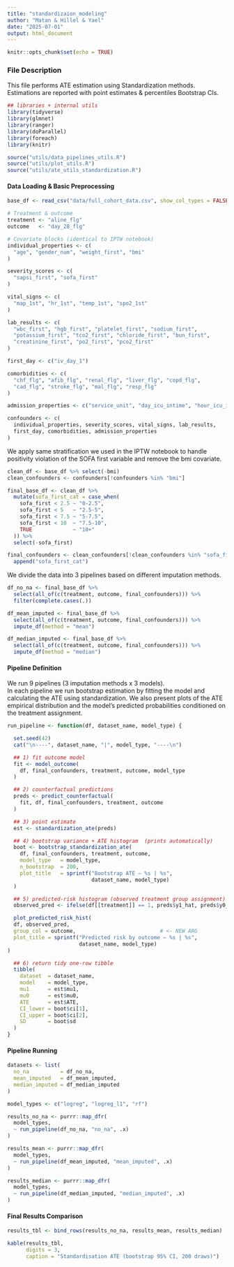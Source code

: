 ```yaml
---
title: "standardizaion_modeling"
author: "Matan & Hillel & Yael"
date: "2025-07-01"
output: html_document
---
```


```r
knitr::opts_chunk$set(echo = TRUE)
```

### File Description

This file performs ATE estimation using Standardization methods.\
Estimations are reported with point estimates & percentiles Bootstrap CIs.

```r
## libraries + internal utils
library(tidyverse)    
library(glmnet)       
library(ranger)       
library(doParallel)   
library(foreach)
library(knitr)        

source("utils/data_pipelines_utils.R")          
source("utils/plot_utils.R")                
source("utils/ate_utils_standardization.R")
```

#### Data Loading & Basic Preprocessing

```r
base_df <- read_csv("data/full_cohort_data.csv", show_col_types = FALSE)

# Treatment & outcome
treatment <- "aline_flg"
outcome   <- "day_28_flg"

# Covariate blocks (identical to IPTW notebook)
individual_properties <- c(
  "age", "gender_num", "weight_first", "bmi"
)

severity_scores <- c(
  "sapsi_first", "sofa_first"
)

vital_signs <- c(
  "map_1st", "hr_1st", "temp_1st", "spo2_1st"
)

lab_results <- c(
  "wbc_first", "hgb_first", "platelet_first", "sodium_first",
  "potassium_first", "tco2_first", "chloride_first", "bun_first",
  "creatinine_first", "po2_first", "pco2_first"
)

first_day <- c("iv_day_1")

comorbidities <- c(
  "chf_flg", "afib_flg", "renal_flg", "liver_flg", "copd_flg",
  "cad_flg", "stroke_flg", "mal_flg", "resp_flg"
)

admission_properties <- c("service_unit", "day_icu_intime", "hour_icu_intime")

confounders <- c(
  individual_properties, severity_scores, vital_signs, lab_results,
  first_day, comorbidities, admission_properties
)

```

We apply same stratification we used in the IPTW notebook to handle positivity violation of the SOFA first variable and remove the bmi covariate.

```r
clean_df <- base_df %>% select(-bmi)
clean_confounders <- confounders[!confounders %in% "bmi"]

final_base_df <- clean_df %>%
  mutate(sofa_first_cat = case_when(
    sofa_first < 2.5 ~ "0-2.5",
    sofa_first < 5   ~ "2.5-5",
    sofa_first < 7.5 ~ "5-7.5",
    sofa_first < 10  ~ "7.5-10",
    TRUE             ~ "10+"
  )) %>%
  select(-sofa_first)

final_confounders <- clean_confounders[!clean_confounders %in% "sofa_first"] %>%
  append("sofa_first_cat")

```

We divide the data into 3 pipelines based on different imputation methods.

```r
df_no_na <- final_base_df %>%
  select(all_of(c(treatment, outcome, final_confounders))) %>%
  filter(complete.cases(.))

df_mean_imputed <- final_base_df %>%
  select(all_of(c(treatment, outcome, final_confounders))) %>%
  impute_df(method = "mean")

df_median_imputed <- final_base_df %>%
  select(all_of(c(treatment, outcome, final_confounders))) %>%
  impute_df(method = "median")

```

#### Pipeline Definition

We run 9 pipelines (3 imputation methods x 3 models).\
In each pipeline we run bootstrap estimation by fitting the model and calculating the ATE using standardization. We also present plots of the ATE empirical distribution and the model's predicted probabilities conditioned on the treatment assignment.

```r
run_pipeline <- function(df, dataset_name, model_type) {

  set.seed(42)
  cat("\n----", dataset_name, "|", model_type, "----\n")

  ## 1) fit outcome model
  fit <- model_outcome(
    df, final_confounders, treatment, outcome, model_type
  )

  ## 2) counterfactual predictions
  preds <- predict_counterfactual(
    fit, df, final_confounders, treatment, outcome
  )

  ## 3) point estimate
  est <- standardization_ate(preds)

  ## 4) bootstrap variance + ATE histogram  (prints automatically)
  boot <- bootstrap_standardization_ate(
    df, final_confounders, treatment, outcome,
    model_type   = model_type,
    n_bootstrap  = 200,
    plot_title   = sprintf("Bootstrap ATE – %s | %s",
                           dataset_name, model_type)
  )

  ## 5) predicted-risk histogram (observed treatment group assignment)
  observed_pred <- ifelse(df[[treatment]] == 1, preds$y1_hat, preds$y0_hat)

  plot_predicted_risk_hist(
  df, observed_pred,
  group_col = outcome,                           # <- NEW ARG
  plot_title = sprintf("Predicted risk by outcome – %s | %s",
                       dataset_name, model_type)
)

  ## 6) return tidy one-row tibble
  tibble(
    dataset  = dataset_name,
    model    = model_type,
    mu1      = est$mu1,
    mu0      = est$mu0,
    ATE      = est$ATE,
    CI_lower = boot$ci[1],
    CI_upper = boot$ci[2],
    SD       = boot$sd
  )
}

```

#### Pipeline Running

```r
datasets <- list(
  no_na          = df_no_na,
  mean_imputed   = df_mean_imputed,
  median_imputed = df_median_imputed
)

model_types <- c("logreg", "logreg_l1", "rf")
```

```r
results_no_na <- purrr::map_dfr(
  model_types,
  ~ run_pipeline(df_no_na, "no_na", .x)
)
```

```r
results_mean <- purrr::map_dfr(
  model_types,
  ~ run_pipeline(df_mean_imputed, "mean_imputed", .x)
)
```

```r
results_median <- purrr::map_dfr(
  model_types,
  ~ run_pipeline(df_median_imputed, "median_imputed", .x)
)
```

#### Final Results Comparison

```r
results_tbl <- bind_rows(results_no_na, results_mean, results_median)

kable(results_tbl,
      digits = 3,
      caption = "Standardisation ATE (bootstrap 95% CI, 200 draws)")

```
